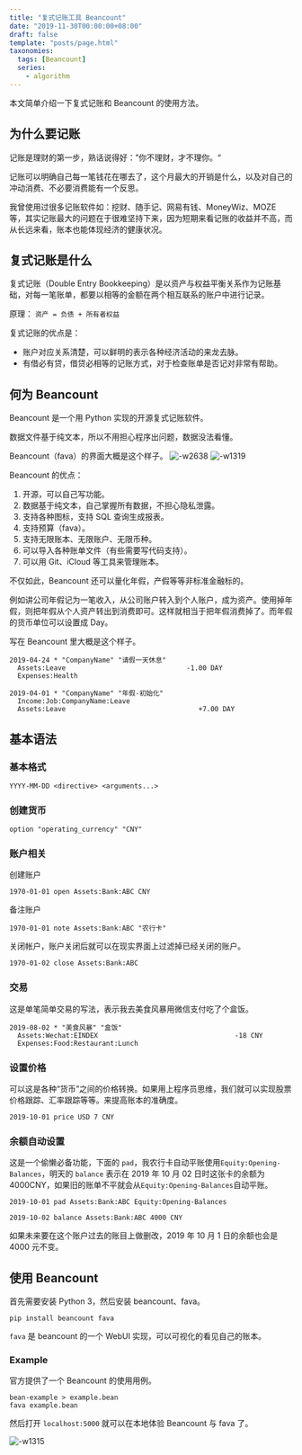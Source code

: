 ```yaml
---
title: "复式记账工具 Beancount"
date: "2019-11-30T00:00:00+08:00"
draft: false
template: "posts/page.html"
taxonomies:
  tags: [Beancount]
  series:
    - algorithm
---
```


本文简单介绍一下复式记账和 Beancount 的使用方法。

<more />

## 为什么要记账

记账是理财的第一步，熟话说得好：”你不理财，才不理你。“

记账可以明确自己每一笔钱花在哪去了，这个月最大的开销是什么，以及对自己的冲动消费、不必要消费能有一个反思。

我曾使用过很多记账软件如：挖财、随手记、网易有钱、MoneyWiz、MOZE 等，其实记账最大的问题在于很难坚持下来，因为短期来看记账的收益并不高，而从长远来看，账本也能体现经济的健康状况。

## 复式记账是什么

复式记账（Double Entry Bookkeeping）是以资产与权益平衡关系作为记账基础，对每一笔账单，都要以相等的金额在两个相互联系的账户中进行记录。

原理：
`资产 = 负债 + 所有者权益`

复式记账的优点是：

- 账户对应关系清楚，可以鲜明的表示各种经济活动的来龙去脉。
- 有借必有贷，借贷必相等的记账方式，对于检查账单是否记对非常有帮助。

## 何为 Beancount

Beancount 是一个用 Python 实现的开源复式记账软件。

数据文件基于纯文本，所以不用担心程序出问题，数据没法看懂。

Beancount（fava）的界面大概是这个样子。
![-w2638](media/15676038764861/15676114899083.jpg)
![-w1319](media/15676038764861/15676115071325.jpg)

Beancount 的优点：

1. 开源，可以自己写功能。
2. 数据基于纯文本，自己掌握所有数据，不担心隐私泄露。
3. 支持各种图标，支持 SQL 查询生成报表。
4. 支持预算（fava）。
5. 支持无限账本、无限账户、无限币种。
6. 可以导入各种账单文件（有些需要写代码支持）。
7. 可以用 Git、iCloud 等工具来管理账本。

不仅如此，Beancount 还可以量化年假，产假等等非标准金融标的。

例如讲公司年假记为一笔收入，从公司账户转入到个人账户，成为资产。使用掉年假，则把年假从个人资产转出到消费即可。这样就相当于把年假消费掉了。而年假的货币单位可以设置成 Day。

写在 Beancount 里大概是这个样子。

```beancount
2019-04-24 * "CompanyName" "请假一天休息"
  Assets:Leave                              -1.00 DAY
  Expenses:Health

2019-04-01 * "CompanyName" "年假-初始化"
  Income:Job:CompanyName:Leave
  Assets:Leave                                 +7.00 DAY
```

## 基本语法

### 基本格式

```
YYYY-MM-DD <directive> <arguments...>
```

### 创建货币

```
option "operating_currency" "CNY"
```

### 账户相关

创建账户

```
1970-01-01 open Assets:Bank:ABC CNY
```

备注账户

```
1970-01-01 note Assets:Bank:ABC "农行卡"
```

关闭帐户，账户关闭后就可以在现实界面上过滤掉已经关闭的账户。

```
1970-01-02 close Assets:Bank:ABC
```

### 交易

这是单笔简单交易的写法，表示我去美食风暴用微信支付吃了个盒饭。

```
2019-08-02 * "美食风暴" "盒饭"
  Assets:Wechat:EINDEX                                  -18 CNY
  Expenses:Food:Restaurant:Lunch
```

### 设置价格

可以这是各种“货币”之间的价格转换。如果用上程序员思维，我们就可以实现股票价格跟踪、汇率跟踪等等。来提高账本的准确度。

```
2019-10-01 price USD 7 CNY
```

### 余额自动设置

这是一个偷懒必备功能，下面的 `pad`，我农行卡自动平账使用`Equity:Opening-Balances`，明天的 `balance` 表示在 2019 年 10 月 02 日时这张卡的余额为 4000CNY，如果旧的账单不平就会从`Equity:Opening-Balances`自动平账。

```
2019-10-01 pad Assets:Bank:ABC Equity:Opening-Balances

2019-10-02 balance Assets:Bank:ABC 4000 CNY
```

如果未来要在这个账户过去的账目上做删改，2019 年 10 月 1 日的余额也会是 4000 元不变。

## 使用 Beancount

首先需要安装 Python 3，然后安装 beancount、fava。

```
pip install beancount fava
```

`fava` 是 beancount 的一个 WebUI 实现，可以可视化的看见自己的账本。

### Example

官方提供了一个 Beancount 的使用用例。

```
bean-example > example.bean
fava example.bean
```

然后打开 `localhost:5000` 就可以在本地体验 Beancount 与 fava 了。

![-w1315](media/15676038764861/15676114399432.jpg)
